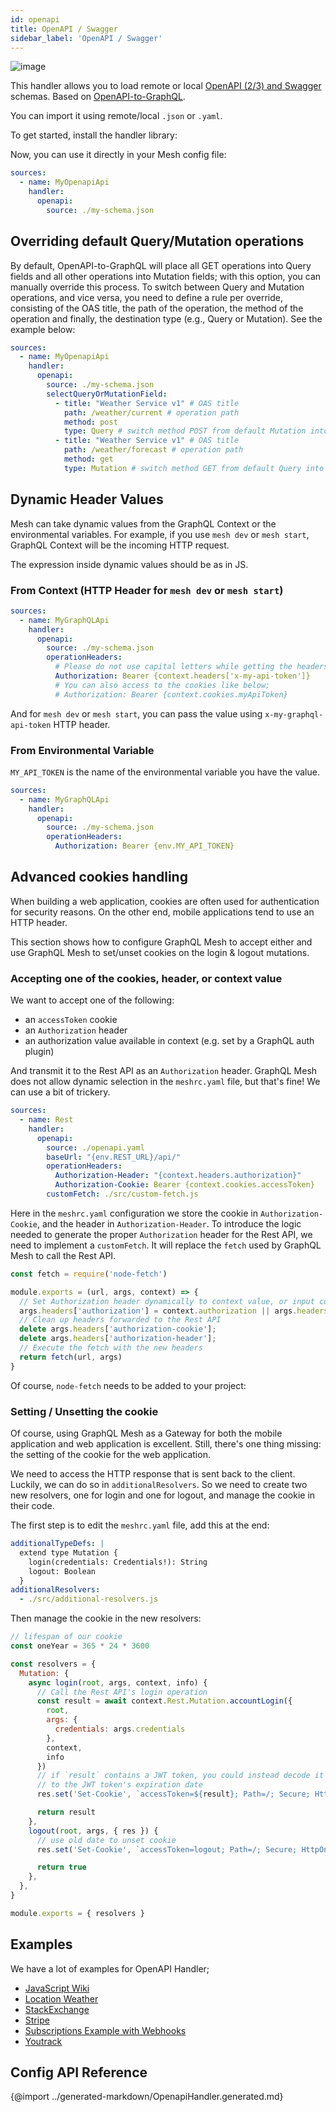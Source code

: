 ```yaml
---
id: openapi
title: OpenAPI / Swagger
sidebar_label: 'OpenAPI / Swagger'
---
```

![image](https://user-images.githubusercontent.com/20847995/79218686-7ba7b900-7e59-11ea-8a5e-676a83b9f86e.png)

This handler allows you to load remote or local [OpenAPI (2/3) and Swagger](https://swagger.io) schemas. Based on [OpenAPI-to-GraphQL](https://developer.ibm.com/open/projects/openapi-to-graphql).

You can import it using remote/local `.json` or `.yaml`.

To get started, install the handler library:

<PackageInstall packages="@graphql-mesh/openapi" />

Now, you can use it directly in your Mesh config file:

```yml
sources:
  - name: MyOpenapiApi
    handler:
      openapi:
        source: ./my-schema.json
```

## Overriding default Query/Mutation operations
By default, OpenAPI-to-GraphQL will place all GET operations into Query fields and all other operations into Mutation fields; with this option, you can manually override this process.
To switch between Query and Mutation operations, and vice versa, you need to define a rule per override, consisting of the OAS title, the path of the operation, the method of the operation and finally, the destination type (e.g., Query or Mutation).
See the example below:

```yaml
sources:
  - name: MyOpenapiApi
    handler:
      openapi:
        source: ./my-schema.json
        selectQueryOrMutationField:
          - title: "Weather Service v1" # OAS title
            path: /weather/current # operation path
            method: post
            type: Query # switch method POST from default Mutation into Query
          - title: "Weather Service v1" # OAS title
            path: /weather/forecast # operation path
            method: get
            type: Mutation # switch method GET from default Query into Mutation
```

## Dynamic Header Values

Mesh can take dynamic values from the GraphQL Context or the environmental variables. For example, if you use `mesh dev` or `mesh start`, GraphQL Context will be the incoming HTTP request.

The expression inside dynamic values should be as in JS.

### From Context (HTTP Header for `mesh dev` or `mesh start`)

```yml
sources:
  - name: MyGraphQLApi
    handler:
      openapi:
        source: ./my-schema.json
        operationHeaders:
          # Please do not use capital letters while getting the headers
          Authorization: Bearer {context.headers['x-my-api-token']}
          # You can also access to the cookies like below;
          # Authorization: Bearer {context.cookies.myApiToken}
```

And for `mesh dev` or `mesh start`, you can pass the value using `x-my-graphql-api-token` HTTP header.

### From Environmental Variable

`MY_API_TOKEN` is the name of the environmental variable you have the value.

```yml
sources:
  - name: MyGraphQLApi
    handler:
      openapi:
        source: ./my-schema.json
        operationHeaders:
          Authorization: Bearer {env.MY_API_TOKEN}
```

## Advanced cookies handling

When building a web application, cookies are often used for authentication for security reasons. On the other end, mobile applications tend to use an HTTP header.

This section shows how to configure GraphQL Mesh to accept either and use GraphQL Mesh to set/unset cookies on the login & logout mutations.

### Accepting one of the cookies, header, or context value

We want to accept one of the following:
- an `accessToken` cookie
- an `Authorization` header
- an authorization value available in context (e.g. set by a GraphQL auth plugin)

And transmit it to the Rest API as an `Authorization` header. GraphQL Mesh does not allow dynamic selection in the `meshrc.yaml` file, but that's fine! We can use a bit of trickery.

```yml
sources:
  - name: Rest
    handler:
      openapi:
        source: ./openapi.yaml
        baseUrl: "{env.REST_URL}/api/"
        operationHeaders:
          Authorization-Header: "{context.headers.authorization}"
          Authorization-Cookie: Bearer {context.cookies.accessToken}
        customFetch: ./src/custom-fetch.js
```

Here in the `meshrc.yaml` configuration we store the cookie in `Authorization-Cookie`, and the header in `Authorization-Header`. To introduce the logic needed to generate the proper `Authorization` header for the Rest API, we need to implement a `customFetch`. It will replace the `fetch` used by GraphQL Mesh to call the Rest API.

```js
const fetch = require('node-fetch')

module.exports = (url, args, context) => {
  // Set Authorization header dynamically to context value, or input cookie, or input header
  args.headers['authorization'] = context.authorization || args.headers['authorization-cookie'] || args.headers['authorization-header'];
  // Clean up headers forwarded to the Rest API
  delete args.headers['authorization-cookie'];
  delete args.headers['authorization-header'];
  // Execute the fetch with the new headers
  return fetch(url, args)
}
```

Of course, `node-fetch` needs to be added to your project:

<PackageInstall packages="node-fetch" />

### Setting / Unsetting the cookie

Of course, using GraphQL Mesh as a Gateway for both the mobile application and web application is excellent. Still, there's one thing missing: the setting of the cookie for the web application.

We need to access the HTTP response that is sent back to the client. Luckily, we can do so in `additionalResolvers`. So we need to create two new resolvers, one for login and one for logout, and manage the cookie in their code.

The first step is to edit the `meshrc.yaml` file, add this at the end:

```yml
additionalTypeDefs: |
  extend type Mutation {
    login(credentials: Credentials!): String
    logout: Boolean
  }
additionalResolvers:
  - ./src/additional-resolvers.js
```

Then manage the cookie in the new resolvers:

```js
// lifespan of our cookie
const oneYear = 365 * 24 * 3600

const resolvers = {
  Mutation: {
    async login(root, args, context, info) {
      // Call the Rest API's login operation
      const result = await context.Rest.Mutation.accountLogin({
        root,
        args: {
          credentials: args.credentials
        },
        context,
        info
      })
      // if `result` contains a JWT token, you could instead decode it and set `Expires`
      // to the JWT token's expiration date
      res.set('Set-Cookie', `accessToken=${result}; Path=/; Secure; HttpOnly; Max-Age=${oneYear};`)

      return result
    },
    logout(root, args, { res }) {
      // use old date to unset cookie
      res.set('Set-Cookie', `accessToken=logout; Path=/; Secure; HttpOnly; Expires=Thu, 1 Jan 1970 00:00:00 GMT;`)

      return true
    },
  },
}

module.exports = { resolvers }
```

## Examples

We have a lot of examples for OpenAPI Handler;
- [JavaScript Wiki](https://codesandbox.io/s/github/Urigo/graphql-mesh/tree/master/examples/openapi-javascript-wiki)
- [Location Weather](https://codesandbox.io/s/github/Urigo/graphql-mesh/tree/master/examples/openapi-location-weather)
- [StackExchange](https://codesandbox.io/s/github/Urigo/graphql-mesh/tree/master/examples/openapi-stackexchange)
- [Stripe](https://codesandbox.io/s/github/Urigo/graphql-mesh/tree/master/examples/openapi-stripe)
- [Subscriptions Example with Webhooks](https://codesandbox.io/s/github/Urigo/graphql-mesh/tree/master/examples/openapi-subscriptions)
- [Youtrack](https://codesandbox.io/s/github/Urigo/graphql-mesh/tree/master/examples/openapi-youtrack)

## Config API Reference

{@import ../generated-markdown/OpenapiHandler.generated.md}
